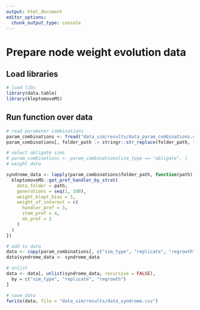 ```yaml
---
output: html_document
editor_options: 
  chunk_output_type: console
---
```


# Prepare node weight evolution data

## Load libraries

```r
# load libs
library(data.table)
library(kleptomoveMS)
```

## Run function over data

```r
# read parameter combinations
param_combinations <- fread("data_sim/results/data_param_combinations.csv")
param_combinations[, folder_path := stringr::str_replace(folder_path, "data", "data_sim")]

# select obligate sims
# param_combinations <- param_combinations[sim_type == "obligate", ]
# weight data

syndrome_data <- lapply(param_combinations$folder_path, function(path) {
  kleptomoveMS::get_pref_handler_by_strat(
    data_folder = path,
    generations = seq(1, 100),
    weight_klept_bias = 5,
    weight_of_interest = c(
      handler_pref = 3,
      item_pref = 4,
      nh_pref = 2
    )
  )
})

# add to data
data <- copy(param_combinations[, c("sim_type", "replicate", "regrowth")])
data$syndrome_data <- syndrome_data

# unlist
data <- data[, unlist(syndrome_data, recursive = FALSE),
  by = c("sim_type", "replicate", "regrowth")
]

# save data
fwrite(data, file = "data_sim/results/data_syndrome.csv")
```
